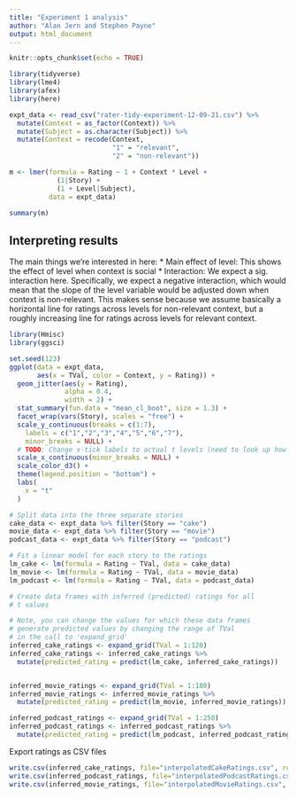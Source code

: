 ```yaml
---
title: "Experiment 1 analysis"
author: "Alan Jern and Stephen Payne"
output: html_document
---
```


```r
knitr::opts_chunk$set(echo = TRUE)
```

```r
library(tidyverse)
library(lme4)
library(afex)
library(here)
```

```r
expt_data <- read_csv("rater-tidy-experiment-12-09-21.csv") %>%
  mutate(Context = as_factor(Context)) %>%
  mutate(Subject = as.character(Subject)) %>%
  mutate(Context = recode(Context,
                          "1" = "relevant",
                          "2" = "non-relevant"))

```


```r


m <- lmer(formula = Rating ~ 1 + Context * Level +
            (1|Story) + 
            (1 + Level|Subject), 
          data = expt_data)

summary(m)


```


## Interpreting results

The main things we're interested in here:
* Main effect of level: This shows the effect of level when context is social
* Interaction: We expect a sig. interaction here. Specifically, we expect a negative interaction, which would mean that the slope of the level variable would be adjusted down when context is non-relevant. This makes sense because we assume basically a horizontal line for ratings across levels for non-relevant context, but a roughly increasing line for ratings across levels for relevant context.

```r

library(Hmisc)
library(ggsci)

set.seed(123)
ggplot(data = expt_data,
       aes(x = TVal, color = Context, y = Rating)) +
  geom_jitter(aes(y = Rating),
              alpha = 0.4,
              width = 2) +
  stat_summary(fun.data = "mean_cl_boot", size = 1.3) +
  facet_wrap(vars(Story), scales = "free") +
  scale_y_continuous(breaks = c(1:7),
    labels = c("1","2","3","4","5","6","7"),
    minor_breaks = NULL) +
  # TODO: Change x-tick labels to actual t levels (need to look up how to do this)
  scale_x_continuous(minor_breaks = NULL) +
  scale_color_d3() +
  theme(legend.position = "bottom") +
  labs(
    x = "t"
  )


```


```r

# Split data into the three separate stories
cake_data <- expt_data %>% filter(Story == "cake")
movie_data <- expt_data %>% filter(Story == "movie")
podcast_data <- expt_data %>% filter(Story == "podcast")

# Fit a linear model for each story to the ratings
lm_cake <- lm(formula = Rating ~ TVal, data = cake_data)
lm_movie <- lm(formula = Rating ~ TVal, data = movie_data)
lm_podcast <- lm(formula = Rating ~ TVal, data = podcast_data)

# Create data frames with inferred (predicted) ratings for all
# t values

# Note, you can change the values for which these data frames
# generate predicted values by changing the range of TVal
# in the call to 'expand_grid'
inferred_cake_ratings <- expand_grid(TVal = 1:120) 
inferred_cake_ratings <- inferred_cake_ratings %>%
  mutate(predicted_rating = predict(lm_cake, inferred_cake_ratings))


inferred_movie_ratings <- expand_grid(TVal = 1:180) 
inferred_movie_ratings <- inferred_movie_ratings %>%
  mutate(predicted_rating = predict(lm_movie, inferred_movie_ratings))

inferred_podcast_ratings <- expand_grid(TVal = 1:250) 
inferred_podcast_ratings <- inferred_podcast_ratings %>%
  mutate(predicted_rating = predict(lm_podcast, inferred_podcast_ratings))

```


Export ratings as CSV files
```r
write.csv(inferred_cake_ratings, file="interpolatedCakeRatings.csv", row.names = FALSE)
write.csv(inferred_podcast_ratings, file="interpolatedPodcastRatings.csv", row.names = FALSE)
write.csv(inferred_movie_ratings, file="interpolatedMovieRatings.csv", row.names = FALSE)
```
